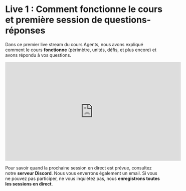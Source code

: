 # Live 1 : Comment fonctionne le cours et première session de questions-réponses

Dans ce premier live stream du cours Agents, nous avons expliqué comment le cours **fonctionne** (périmètre, unités, défis, et plus encore) et avons répondu à vos questions.

<iframe width="560" height="315" src="https://www.youtube.com/embed/iLVyYDbdSmM?si=TCX5Ai3uZuKLXq45" title="YouTube video player" frameborder="0" allow="accelerometer; autoplay; clipboard-write; encrypted-media; gyroscope; picture-in-picture; web-share" referrerpolicy="strict-origin-when-cross-origin" allowfullscreen></iframe>

Pour savoir quand la prochaine session en direct est prévue, consultez notre **serveur Discord**. Nous vous enverrons également un email. Si vous ne pouvez pas participer, ne vous inquiétez pas, nous **enregistrons toutes les sessions en direct**.